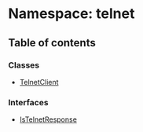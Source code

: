 # Namespace: telnet

## Table of contents

### Classes

- [TelnetClient](/templates/protocols/javascript/modules/telnet.TelnetClient)

### Interfaces

- [IsTelnetResponse](/templates/protocols/javascript/modules/telnet.IsTelnetResponse)
